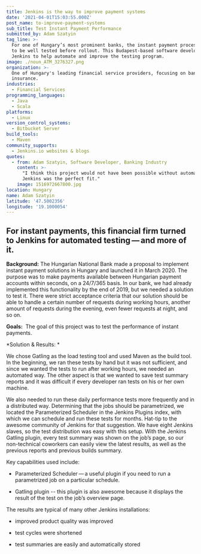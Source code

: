 ```yaml
---
title: Jenkins is the way to improve payment systems
date: '2021-04-01T15:03:55.000Z'
post_name: to-improve-payment-systems
sub_title: Test Instant Payment Performance
submitted_by: Adam Szatyin
tag_line: >-
  For one of Hungary’s most prominent banks, the instant payment process needed
  to be well tested before rollout. This Budapest-based software developer chose
  Jenkins to help automate and improve the testing program.
image: ./noun_ATM_3276327.png
organization: >-
  One of Hungary's leading financial service providers, focusing on banking and
  insurance.
industries:
  - Financial Services
programming_languages:
  - Java
  - Scala
platforms:
  - Linux
version_control_systems:
  - Bitbucket Server
build_tools:
  - Maven
community_supports:
  - Jenkins.io websites & blogs
quotes:
  - from: Adam Szatyin, Software Developer, Banking Industry
    content: >-
      "I think this project would not have been possible without automation and
      Jenkins was the perfect fit."
    image: 1516972667800.jpg
location: Hungary
name: Adam Szatyin
latitude: '47.5002356'
longitude: '19.1000054'
---
```

## For instant payments, this financial firm turned to Jenkins for automated testing — and more of it.

**Background:** The Hungarian National Bank made a proposal to implement instant payment solutions in Hungary and launched it in March 2020. The purpose was to make payments available between Hungarian payment accounts within seconds, on a 24/7/365 basis. In our bank, we had already implemented this functionality by the end of 2019, but we needed a solution to test it. There were strict acceptance criteria that our solution should be able to handle a certain number of requests during working hours, another amount of requests during the evening, even fewer requests at night, and so on.

**Goals:**  The goal of this project was to test the performance of instant payments.

<Testimonal idx="0" />

\*Solution & Results: \*

We chose Gatling as the load testing tool and used Maven as the build tool. In the beginning, we ran these tests by hand but it was not sufficient, and since we wanted the tests to run after working hours, we needed an automated way. The other aspect is that we wanted to save test summary reports and it was difficult if every developer ran tests on his or her own machine.

We also needed to run these daily performance tests more frequently and in a distributed way. Determining that the jobs should be parametrized, we located the Parameterized Scheduler in the Jenkins Plugins index, with which we can schedule and run these tests for months. Hat-tip to the awesome community of Jenkins for that suggestion. We have eight Jenkins slaves, so the test distribution was easy with this setup. With the Jenkins Gatling plugin, every test summary was shown on the job’s page, so our non-technical coworkers can easily view the latest results, as well as the previous reports and previous builds summary.

Key capabilities used include:

-   Parameterized Scheduler — a useful plugin if you need to run a parametrized job on a particular schedule.

-   Gatling plugin -- this plugin is also awesome because it displays the result of the test on the job’s overview page.

The results are typical of many other Jenkins installations:

-   improved product quality was improved

-   test cycles were shortened

-   test summaries are easily and automatically stored

